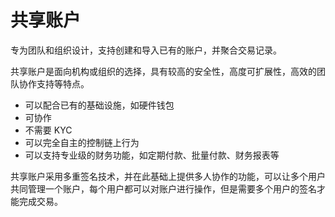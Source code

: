 # 共享账户

专为团队和组织设计，支持创建和导入已有的账户，并聚合交易记录。

共享账户是面向机构或组织的选择，具有较高的安全性，高度可扩展性，高效的团队协作支持等特点。
- 可以配合已有的基础设施，如硬件钱包
- 可协作
- 不需要 KYC
- 可以完全自主的控制链上行为
- 可以支持专业级的财务功能，如定期付款、批量付款、财务报表等

共享账户采用多重签名技术，并在此基础上提供多人协作的功能，可以让多个用户共同管理一个账户，每个用户都可以对账户进行操作，但是需要多个用户的签名才能完成交易。